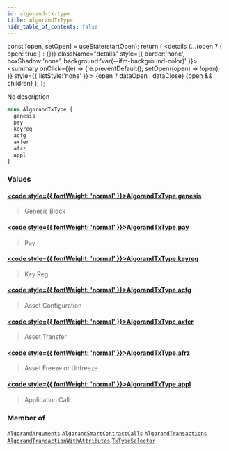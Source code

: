 ```yaml
---
id: algorand-tx-type
title: AlgorandTxType
hide_table_of_contents: false
---
```







  const [open, setOpen] = useState(startOpen);
  return (
    <details {...(open ? { open: true } : {})} className="details" style={{ border:'none', boxShadow:'none', background:'var(--ifm-background-color)' }}>
      <summary
        onClick={(e) => {
          e.preventDefault();
          setOpen((open) => !open);
        }}
        style={{ listStyle:'none' }}
      >
      {open ? dataOpen : dataClose}
      </summary>
      {open && children}
    </details>
  );
};








No description


```graphql
enum AlgorandTxType {
  genesis
  pay
  keyreg
  acfg
  axfer
  afrz
  appl
}
```




### Values

#### [<code style={{ fontWeight: 'normal' }}>AlgorandTxType.<b>genesis</b></code>](#)  
> 
> 
> Genesis Block
> 

#### [<code style={{ fontWeight: 'normal' }}>AlgorandTxType.<b>pay</b></code>](#)  
> 
> 
> Pay
> 

#### [<code style={{ fontWeight: 'normal' }}>AlgorandTxType.<b>keyreg</b></code>](#)  
> 
> 
> Key Reg
> 

#### [<code style={{ fontWeight: 'normal' }}>AlgorandTxType.<b>acfg</b></code>](#)  
> 
> 
> Asset Configuration
> 

#### [<code style={{ fontWeight: 'normal' }}>AlgorandTxType.<b>axfer</b></code>](#)  
> 
> 
> Asset Transfer
> 

#### [<code style={{ fontWeight: 'normal' }}>AlgorandTxType.<b>afrz</b></code>](#)  
> 
> 
> Asset Freeze or Unfreeze
> 

#### [<code style={{ fontWeight: 'normal' }}>AlgorandTxType.<b>appl</b></code>](#)  
> 
> 
> Application Call
> 



### Member of

[`AlgorandArguments`](/docs/v1/graphql-reference/objects/algorand-arguments)  <Badge class="secondary" text="object"/><Bullet />[`AlgorandSmartContractCalls`](/docs/v1/graphql-reference/objects/algorand-smart-contract-calls)  <Badge class="secondary" text="object"/><Bullet />[`AlgorandTransactions`](/docs/v1/graphql-reference/objects/algorand-transactions)  <Badge class="secondary" text="object"/><Bullet />[`AlgorandTransactionWithAttributes`](/docs/v1/graphql-reference/objects/algorand-transaction-with-attributes)  <Badge class="secondary" text="object"/><Bullet />[`TxTypeSelector`](/docs/v1/graphql-reference/inputs/tx-type-selector)  <Badge class="secondary" text="input"/>

